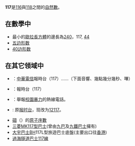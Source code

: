 {{Unreferenced|time=2020-08-02T21:36:16+00:00}}
{{noteTA|G1=Math}}
{{全局僻字|鿬|石田}}
{{整数
| 小写 = 一百一十七（一百十七）
| 质因数分解 = <math>3^2 \times 13 </math>
| 罗马数字 = CXVII
}}
'''117'''是[[116|116]]與[[118|118]]之間的[[自然数|自然數]]。

== 在數學中 ==
{{數字性質|use math=yes}}
*最小的[[歐拉長方體|歐拉長方體]]的邊長為[[240|240]]，117, [[44|44]]
*[[五边形数|五边形数]]
*[[多边形数|40边形数]]

== 在其它领域中 ==
*{{TW}}：[[中華電信|中華電信]]報時台（117）……（下面音響、幾點幾分幾秒、嗶）
*{{JAP}}：報時台（117）
*{{KOR}}：舉報[[校園暴力|校園暴力]]的熱線電話。
*{{PRC}}: 原[[中国科学院国家授时中心|报时台]]，现改为[[中国大陆服务电话号码#已停用的电话号码|12117]]。
*[[鿬|鿬]]（{{缺字|tian2|1}}）的[[原子序數|原子序數]]
*[[三菱MK|三菱MK117型巴士]](曾由[[九巴|九巴]]及[[九鐵巴士|九鐵巴士]]擁有)
*[[大宇巴士|大宇巴士]]BH117L型旅遊巴士底盤(主要出口往[[香港|香港]])
*[[過海隧道巴士117線|過海隧道巴士117線]]
{{Num-stub}}